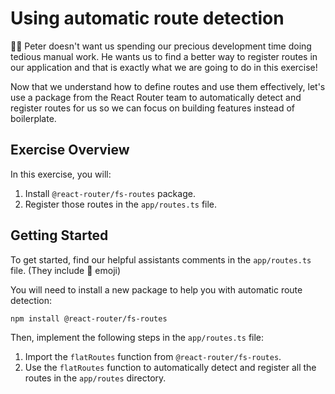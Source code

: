 # Using automatic route detection

👨‍💼 Peter doesn't want us spending our precious development time doing tedious 
manual work. He wants us to find a better way to register routes in our application and that
is exactly what we are going to do in this exercise!

Now that we understand how to define routes and use them effectively, let's use a package
from the React Router team to automatically detect and register routes for us so we can focus
on building features instead of boilerplate.

## Exercise Overview

In this exercise, you will:

1. Install `@react-router/fs-routes` package.
2. Register those routes in the `app/routes.ts` file.

## Getting Started

To get started, find our helpful assistants comments in the `app/routes.ts` file. (They include 🐨 emoji)

You will need to install a new package to help you with automatic route detection:

```sh
npm install @react-router/fs-routes
```

Then, implement the following steps in the `app/routes.ts` file:

1. Import the `flatRoutes` function from `@react-router/fs-routes`.
2. Use the `flatRoutes` function to automatically detect and register all the routes in the
   `app/routes` directory.